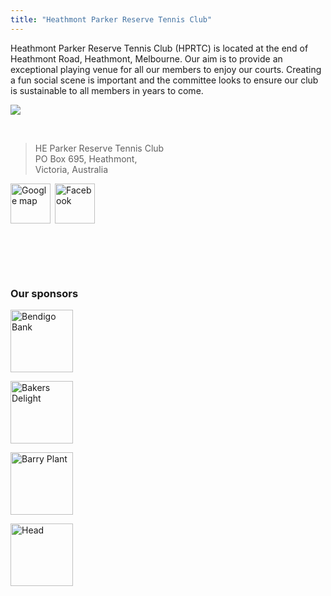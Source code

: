 ```yaml
---
title: "Heathmont Parker Reserve Tennis Club"
---
```


Heathmont Parker Reserve Tennis Club (HPRTC) is located at the end of Heathmont Road, Heathmont, Melbourne. Our aim is to provide an exceptional playing venue for all our members to enjoy our courts. Creating a fun social scene is important and the committee looks to ensure our club is sustainable to all members in years to come.

![](/media/DSC_0759_edited-1.jpg)

&nbsp;<br>

> HE Parker Reserve Tennis Club<br>
PO Box 695, Heathmont,<br>
Victoria, Australia<br>

<a href="https://goo.gl/maps/T6buFNDCdJ5ufmNy6"><img src = "/img/google_map_icon.png" height=64px alt = "Google map" style="vertical-align: text-bottom;"></a><a href="https://www.facebook.com/hprtc/"><img src = "/img/facebook_logo.png" height=64px alt = "Facebook" style="vertical-align: text-bottom; margin-left: 7px;"></a>

&nbsp;

<br><br>    


<h3>Our sponsors</h3>


<div>

<a href="https://www.bendigobank.com.au/branch/vic/heathmont-community-bank-branch/" target="_blank">
<img src="img/sponsors/Bendigo.jpg" alt="Bendigo Bank" class="img-responsive" height=100/>
</a>

<a href="https://www.bakersdelight.com.au/bakery-locator/heathmont/" target="_blank">
<img src="img/sponsors/BakersDelight.jpg" alt="Bakers Delight" class="img-responsive" height=100 />
</a>

<a href="https://www.barryplant.com.au/offices/heathmont/" target="_blank">
<img src="img/sponsors/BarryPlant.jpg" alt="Barry Plant" class="img-responsive" height=100/>
</a>

<a href="https://www.head.com/en-IC/sports/tennis/" target="_blank">
<img src="img/sponsors/Head.png" alt="Head" class="img-responsive" height=100/>
</a>

</div>


